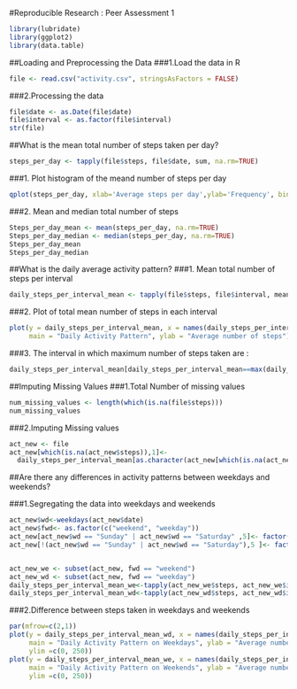 #Reproducible Research : Peer Assessment 1

```r
library(lubridate)
library(ggplot2)
library(data.table)

```

##Loading and Preprocessing the Data
###1.Load the data in R

```r
file <- read.csv("activity.csv", stringsAsFactors = FALSE)
```
###2.Processing the data

```r
file$date <- as.Date(file$date)
file$interval <- as.factor(file$interval)
str(file)
```
##What is the mean total number of steps taken per day?
```r
steps_per_day <- tapply(file$steps, file$date, sum, na.rm=TRUE)
```
###1. Plot histogram of the meand number of steps per day

```r
qplot(steps_per_day, xlab='Average steps per day',ylab='Frequency', binwidth=500)
```

###2. Mean and median total number of steps

```r
Steps_per_day_mean <- mean(steps_per_day, na.rm=TRUE)
Steps_per_day_median <- median(steps_per_day, na.rm=TRUE)
Steps_per_day_mean
Steps_per_day_median
```

##What is the daily average activity pattern?
###1. Mean total number of steps per interval

```r
daily_steps_per_interval_mean <- tapply(file$steps, file$interval, mean,na.rm=TRUE)
```

###2. Plot of total mean number of steps in each interval 

```r
plot(y = daily_steps_per_interval_mean, x = names(daily_steps_per_interval_mean), type = "l", xlab = "5-Minute-Interval", 
     main = "Daily Activity Pattern", ylab = "Average number of steps")
```

###3. The interval in which maximum number of steps taken are :

```r
daily_steps_per_interval_mean[daily_steps_per_interval_mean==max(daily_steps_per_interval_mean)]
```

##Imputing Missing Values
###1.Total Number of missing values

```r
num_missing_values <- length(which(is.na(file$steps)))
num_missing_values
```

###2.Imputing Missing values

```r
act_new <- file
act_new[which(is.na(act_new$steps)),1]<-
  daily_steps_per_interval_mean[as.character(act_new[which(is.na(act_new$steps)),3])]
```

##Are there any differences in activity patterns between weekdays and weekends?

###1.Segregating the data into weekdays and weekends
```r
act_new$wd<-weekdays(act_new$date)
act_new$fwd<- as.factor(c("weekend", "weekday"))
act_new[act_new$wd == "Sunday" | act_new$wd == "Saturday" ,5]<- factor("weekend")
act_new[!(act_new$wd == "Sunday" | act_new$wd == "Saturday"),5 ]<- factor("weekday")


act_new_we <- subset(act_new, fwd == "weekend") 
act_new_wd <- subset(act_new, fwd == "weekday") 
daily_steps_per_interval_mean_we<-tapply(act_new_we$steps, act_new_we$interval, mean)
daily_steps_per_interval_mean_wd<-tapply(act_new_wd$steps, act_new_wd$interval, mean)
```

###2.Difference between steps taken in weekdays and weekends
```r
par(mfrow=c(2,1))
plot(y = daily_steps_per_interval_mean_wd, x = names(daily_steps_per_interval_mean_wd), type = "l", xlab = "5-Minute Interval", 
     main = "Daily Activity Pattern on Weekdays", ylab = "Average number of steps", 
     ylim =c(0, 250))
plot(y = daily_steps_per_interval_mean_we, x = names(daily_steps_per_interval_mean_we), type = "l", xlab = "5-Minute Interval", 
     main = "Daily Activity Pattern on Weekends", ylab = "Average number of steps", 
     ylim =c(0, 250))
```
